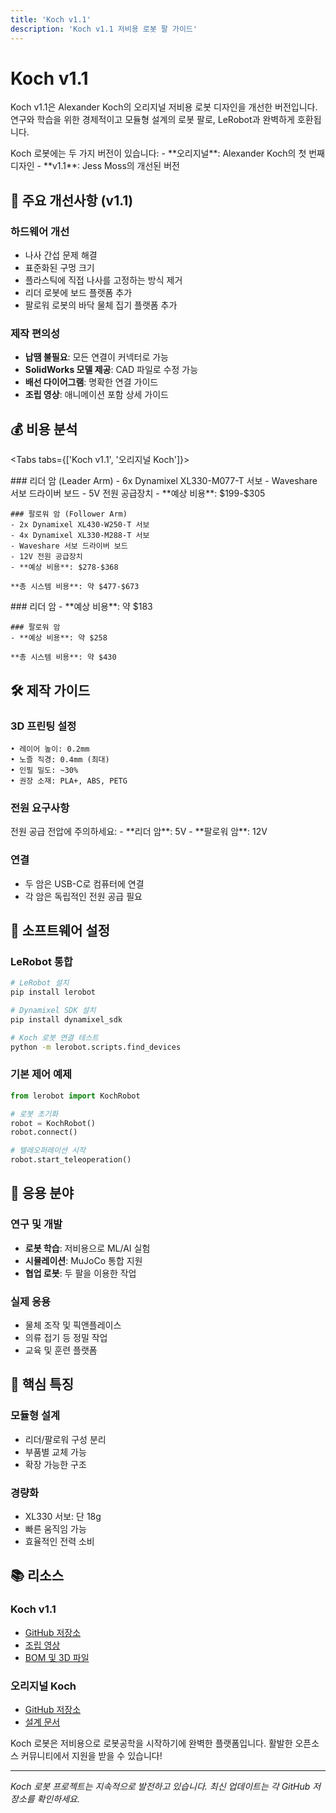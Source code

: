 ```yaml
---
title: 'Koch v1.1'
description: 'Koch v1.1 저비용 로봇 팔 가이드'
---
```



# Koch v1.1

Koch v1.1은 Alexander Koch의 오리지널 저비용 로봇 디자인을 개선한 버전입니다. 연구와 학습을 위한 경제적이고 모듈형 설계의 로봇 팔로, LeRobot과 완벽하게 호환됩니다.

<Callout type="tip" title="두 가지 버전">
  Koch 로봇에는 두 가지 버전이 있습니다:
  - **오리지널**: Alexander Koch의 첫 번째 디자인
  - **v1.1**: Jess Moss의 개선된 버전
</Callout>

## 🔧 주요 개선사항 (v1.1)

### 하드웨어 개선
- 나사 간섭 문제 해결
- 표준화된 구멍 크기
- 플라스틱에 직접 나사를 고정하는 방식 제거
- 리더 로봇에 보드 플랫폼 추가
- 팔로워 로봇의 바닥 물체 집기 플랫폼 추가

### 제작 편의성
- **납땜 불필요**: 모든 연결이 커넥터로 가능
- **SolidWorks 모델 제공**: CAD 파일로 수정 가능
- **배선 다이어그램**: 명확한 연결 가이드
- **조립 영상**: 애니메이션 포함 상세 가이드

## 💰 비용 분석

<Tabs tabs={['Koch v1.1', '오리지널 Koch']}>
  <div class="tab-panel">
    ### 리더 암 (Leader Arm)
    - 6x Dynamixel XL330-M077-T 서보
    - Waveshare 서보 드라이버 보드
    - 5V 전원 공급장치
    - **예상 비용**: $199-$305
    
    ### 팔로워 암 (Follower Arm)
    - 2x Dynamixel XL430-W250-T 서보
    - 4x Dynamixel XL330-M288-T 서보
    - Waveshare 서보 드라이버 보드
    - 12V 전원 공급장치
    - **예상 비용**: $278-$368
    
    **총 시스템 비용**: 약 $477-$673
  </div>
  <div class="tab-panel">
    ### 리더 암
    - **예상 비용**: 약 $183
    
    ### 팔로워 암
    - **예상 비용**: 약 $258
    
    **총 시스템 비용**: 약 $430
  </div>
</Tabs>

## 🛠️ 제작 가이드

### 3D 프린팅 설정

```
• 레이어 높이: 0.2mm
• 노즐 직경: 0.4mm (최대)
• 인필 밀도: ~30%
• 권장 소재: PLA+, ABS, PETG
```

### 전원 요구사항

<Callout type="warning">
  전원 공급 전압에 주의하세요:
  - **리더 암**: 5V
  - **팔로워 암**: 12V
</Callout>

### 연결
- 두 암은 USB-C로 컴퓨터에 연결
- 각 암은 독립적인 전원 공급 필요

## 🚀 소프트웨어 설정

### LeRobot 통합

```bash
# LeRobot 설치
pip install lerobot

# Dynamixel SDK 설치
pip install dynamixel_sdk

# Koch 로봇 연결 테스트
python -m lerobot.scripts.find_devices
```

### 기본 제어 예제

```python
from lerobot import KochRobot

# 로봇 초기화
robot = KochRobot()
robot.connect()

# 텔레오퍼레이션 시작
robot.start_teleoperation()
```

## 🎯 응용 분야

### 연구 및 개발
- **로봇 학습**: 저비용으로 ML/AI 실험
- **시뮬레이션**: MuJoCo 통합 지원
- **협업 로봇**: 두 팔을 이용한 작업

### 실제 응용
- 물체 조작 및 픽앤플레이스
- 의류 접기 등 정밀 작업
- 교육 및 훈련 플랫폼

## 🔑 핵심 특징

### 모듈형 설계
- 리더/팔로워 구성 분리
- 부품별 교체 가능
- 확장 가능한 구조

### 경량화
- XL330 서보: 단 18g
- 빠른 움직임 가능
- 효율적인 전력 소비

## 📚 리소스

### Koch v1.1
- [GitHub 저장소](https://github.com/jess-moss/koch-v1-1)
- [조립 영상](https://github.com/jess-moss/koch-v1-1#assembly)
- [BOM 및 3D 파일](https://github.com/jess-moss/koch-v1-1/tree/main)

### 오리지널 Koch
- [GitHub 저장소](https://github.com/AlexanderKoch-Koch/low_cost_robot)
- [설계 문서](https://github.com/AlexanderKoch-Koch/low_cost_robot/blob/main/README.md)

<Callout type="success">
  Koch 로봇은 저비용으로 로봇공학을 시작하기에 완벽한 플랫폼입니다.
  활발한 오픈소스 커뮤니티에서 지원을 받을 수 있습니다!
</Callout>

---

*Koch 로봇 프로젝트는 지속적으로 발전하고 있습니다. 최신 업데이트는 각 GitHub 저장소를 확인하세요.*